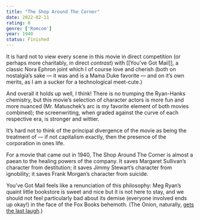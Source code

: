 ```yaml
---
title: "The Shop Around The Corner"
date: 2022-02-11
rating: 8
genre: ['Romcom']
year: 1940
status: Finished
---
```


It is hard not to view every scene in this movie in direct competition (or perhaps more charitably, in direct *contrast*) with [[You’ve Got Mail]], a classic Nora Ephron joint which I of course love and cherish (both on nostalgia’s sake — it was and is a Mama Duke favorite — and on it’s own merits, as I am a sucker for a technological meet-cute.) 

And overall it holds up well, I think! There is no trumping the Ryan-Hanks chemistry, but this movie’s selection of character actors is more fun and more nuanced (Mr. Matuschek’s arc is my favorite element of both movies combined); the screenwriting, when graded against the curve of each respective era, is stronger and wittier.

It’s hard not to think of the principal divergence of the movie as being the treatment of — if not capitalism exactly, then the presence of the corporation in ones life. 

For a movie that came out in 1940, The Shop Around The Corner is almost a paean to the healing powers of the company. It saves Margaret Sullivan’s character from destitution; it saves Jimmy Stewart’s character from ignobility; it saves Frank Morgan’s character from suicide.

You’ve Got Mail feels like a renunciation of this philosophy: Meg Ryan’s quaint little bookstore is sweet and nice but it is not here to stay, and we should not feel particularly bad about its demise (everyone involved ends up okay!) in the face of the Fox Books behemoth. (The Onion, naturally, [gets the last laugh](https://www.theonion.com/fox-books-files-for-bankruptcy-1819575288).)

